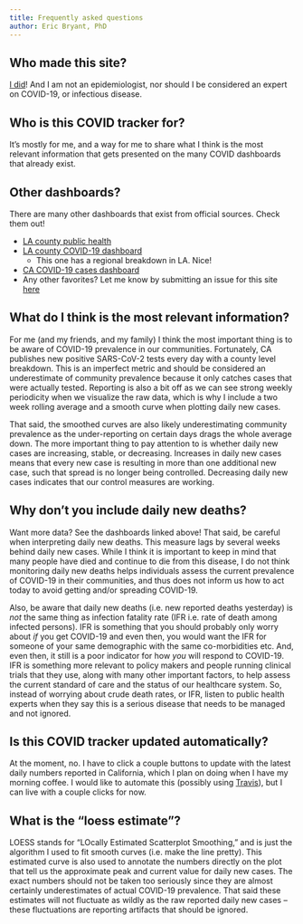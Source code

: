 ```yaml
---
title: Frequently asked questions
author: Eric Bryant, PhD
---
```


Who made this site?
--------------------------------------------------------------------------------

[I did](https://twitter.com/EricEdwrdBryant)! And I am not an epidemiologist,
nor should I be considered an expert on COVID-19, or infectious disease.


Who is this COVID tracker for?
--------------------------------------------------------------------------------

It's mostly for me, and a way for me to share what I think is the most relevant
information that gets presented on the many COVID dashboards that already exist.


Other dashboards?
--------------------------------------------------------------------------------

There are many other dashboards that exist from official sources. Check them
out!

- [LA county public health](http://publichealth.lacounty.gov/media/coronavirus/data/index.htm)
- [LA county COVID-19 dashboard](http://dashboard.publichealth.lacounty.gov/covid19_surveillance_dashboard)
    - This one has a regional breakdown in LA. Nice!
- [CA COVID-19 cases dashboard](https://public.tableau.com/views/COVID-19CasesDashboard_15931020425010/Cases?:embed=y&:showVizHome=no)
- Any other favorites? Let me know by submitting an issue for this site
  [here](https://github.com/ericedwardbryant/covid/issues)


What do I think is the most relevant information?
--------------------------------------------------------------------------------

For me (and my friends, and my family) I think the most important thing is to be
aware of COVID-19 prevalence in our communities. Fortunately, CA publishes new
positive SARS-CoV-2 tests every day with a county level breakdown. This is an
imperfect metric and should be considered an underestimate of community
prevalence because it only catches cases that were actually tested. Reporting
is also a bit off as we can see strong weekly periodicity when we visualize the
raw data, which is why I include a two week rolling average and a smooth curve
when plotting daily new cases.

That said, the smoothed curves are also likely underestimating community
prevalence as the under-reporting on certain days drags the whole average down.
The more important thing to pay attention to is whether daily new cases are
increasing, stable, or decreasing. Increases in daily new cases means that every
new case is resulting in more than one additional new case, such that spread is
no longer being controlled. Decreasing daily new cases indicates that our
control measures are working.


Why don't you include daily new deaths?
--------------------------------------------------------------------------------

Want more data? See the dashboards linked above! That said, be careful when
interpreting daily new deaths. This measure lags by several weeks behind daily
new cases. While I think it is important to keep in mind that many people have
died and continue to die from this disease, I do not think monitoring daily new
deaths helps individuals assess the current prevalence of COVID-19 in their
communities, and thus does not inform us how to act today to avoid getting
and/or spreading COVID-19.

Also, be aware that daily new deaths (i.e. new reported deaths yesterday) is
_not_ the same thing as infection fatality rate (IFR i.e. rate of death among
infected persons). IFR is something that you should probably only worry about
_if_ you get COVID-19 and even then, you would want the IFR for someone of your
same demographic with the same co-morbidities etc. And, even then, it still is a
poor indicator for how _you_ will respond to COVID-19. IFR is something more
relevant to policy makers and people running clinical trials that they use,
along with many other important factors, to help assess the current standard of
care and the status of our healthcare system. So, instead of worrying about
crude death rates, or IFR, listen to public health experts when they say this is
a serious disease that needs to be managed and not ignored.


Is this COVID tracker updated automatically?
--------------------------------------------------------------------------------

At the moment, no. I have to click a couple buttons to update with the latest
daily numbers reported in California, which I plan on doing when I have my
morning coffee. I would like to automate this (possibly using
[Travis](https://docs.travis-ci.com/user/cron-jobs/)), but I can live with a
couple clicks for now.


What is the "loess estimate"?
--------------------------------------------------------------------------------

LOESS stands for "LOcally Estimated Scatterplot Smoothing," and is just the
algorithm I used to fit smooth curves (i.e. make the line pretty). This
estimated curve is also used to annotate the numbers directly on the plot that
tell us the approximate peak and current value for daily new cases.
The exact numbers should not be taken too seriously since they are almost
certainly underestimates of actual COVID-19 prevalence. That said these
estimates will not fluctuate as wildly as the raw reported daily new cases --
these fluctuations are reporting artifacts that should be ignored.
